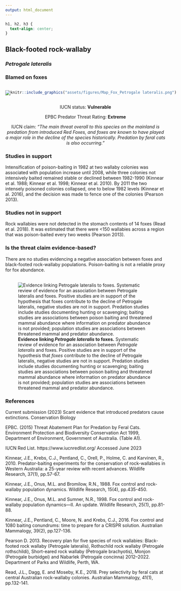 ```yaml
---
output: html_document
---
```

```css
h1, h2, h3 {
  text-align: center;
}
```

## **Black-footed rock-wallaby**
### *Petrogale lateralis*
### Blamed on foxes

:::: {style="display: flex;"}

![](assets/photos/Petrogale lateralis.png)

::: {}

:::

::: {}
  ```r
  knitr::include_graphics("assets/figures/Map_Fox_Petrogale lateralis.png")
  ```
:::

::::
<center>
IUCN status: **Vulnerable**

EPBC Predator Threat Rating: **Extreme**

IUCN claim: *"The main threat overall to this species on the mainland is predation from introduced Red Foxes, and foxes are known to have played a major role in the decline of the species historically. Predation by feral cats is also occurring."*

</center>

### Studies in support

Intensification of poison-baiting in 1982 at two wallaby colonies was associated with population increase until 2008, while three colonies not intensively baited remained stable or declined between 1982-1990 (Kinnear et al. 1988; Kinnear et al. 1998; Kinnear et al. 2010). By 2011 the two intensely poisoned colonies collapsed, one to below 1982 levels (Kinnear et al. 2016), and the decision was made to fence one of the colonies (Pearson 2013).

### Studies not in support

Rock wallabies were not detected in the stomach contents of 14 foxes (Read et al. 2018). It was estimated that there were <150 wallabies across a region that was poison-baited every two weeks (Pearson 2013).

### Is the threat claim evidence-based?

There are no studies evidencing a negative association between foxes and black-footed rock-wallaby populations. Poison-baiting is not a reliable proxy for fox abundance.
<br>
<br>

![**Evidence linking *Petrogale lateralis* to foxes.** Systematic review of evidence for an association between *Petrogale lateralis* and foxes. Positive studies are in support of the hypothesis that *foxes* contribute to the decline of Petrogale lateralis, negative studies are not in support. Predation studies include studies documenting hunting or scavenging; baiting studies are associations between poison baiting and threatened mammal abundance where information on predator abundance is not provided; population studies are associations between threatened mammal and predator abundance.](assets/figures/Main_Evidence_Fox_Petrogale lateralis.png)

### References

Current submission (2023) Scant evidence that introduced predators cause extinctions. Conservation Biology

EPBC. (2015) Threat Abatement Plan for Predation by Feral Cats. Environment Protection and Biodiversity Conservation Act 1999, Department of Environment, Government of Australia. (Table A1).

IUCN Red List. https://www.iucnredlist.org/ Accessed June 2023

Kinnear, J.E., Krebs, C.J., Pentland, C., Orell, P., Holme, C. and Karvinen, R., 2010. Predator-baiting experiments for the conservation of rock-wallabies in Western Australia: a 25-year review with recent advances. Wildlife Research, 37(1), pp.57-67.

Kinnear, J.E., Onus, M.L. and Bromilow, R.N., 1988. Fox control and rock-wallaby population dynamics. Wildlife Research, 15(4), pp.435-450.

Kinnear, J.E., Onus, M.L. and Sumner, N.R., 1998. Fox control and rock-wallaby population dynamics—II. An update. Wildlife Research, 25(1), pp.81-88.

Kinnear, J.E., Pentland, C., Moore, N. and Krebs, C.J., 2016. Fox control and 1080 baiting conundrums: time to prepare for a CRISPR solution. Australian Mammalogy, 39(2), pp.127-136.

Pearson D. 2013. Recovery plan for five species of rock wallabies: Black-footed rock wallaby (Petrogale lateralis), Rothschild rock wallaby (Petrogale rothschildi), Short-eared rock wallaby (Petrogale brachyotis), Monjon (Petrogale burbidgei) and Nabarlek (Petrogale concinna) 2012–2022. Department of Parks and Wildlife, Perth, WA.

Read, J.L., Dagg, E. and Moseby, K.E., 2018. Prey selectivity by feral cats at central Australian rock-wallaby colonies. Australian Mammalogy, 41(1), pp.132-141.


